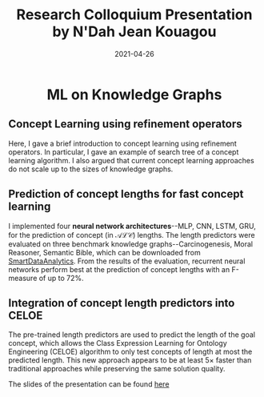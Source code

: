 ﻿---date: 2021-04-26title: Research Colloquium Presentation by N'Dah Jean Kouagou---# <p  align="center"> ML on Knowledge Graphs </p>## Concept Learning using refinement operatorsHere, I gave a brief introduction to concept learning using refinement operators. In particular, I gave an example of search tree of a concept learning algorithm. I also argued that current concept learning approaches do not scale up to the sizes of knowledge graphs.## Prediction of concept lengths for fast concept learningI implemented four **neural network architectures**--MLP, CNN, LSTM, GRU, for the prediction of concept (in $\mathcal{ALC}$) lengths. The length predictors were evaluated on three benchmark knowledge graphs--Carcinogenesis, Moral Reasoner, Semantic Bible, which can be downloaded from [SmartDataAnalytics](https://github.com/SmartDataAnalytics/DL-Learner/releases/tag/1.4.0). From the results of the evaluation, recurrent neural networks perform best at the prediction of concept lengths with an F-measure of up to $72\%$.## Integration of concept length predictors into CELOEThe pre-trained length predictors are used to predict the length of the goal concept, which allows the Class Expression Learning for Ontology Engineering (CELOE) algorithm to only test concepts of length at most the predicted length. This new approach appears to be at least $5\times$ faster than traditional approaches while preserving the same solution quality.The slides of the presentation can be found [here](/downloads/kouagou_colloquium_slides.pdf)